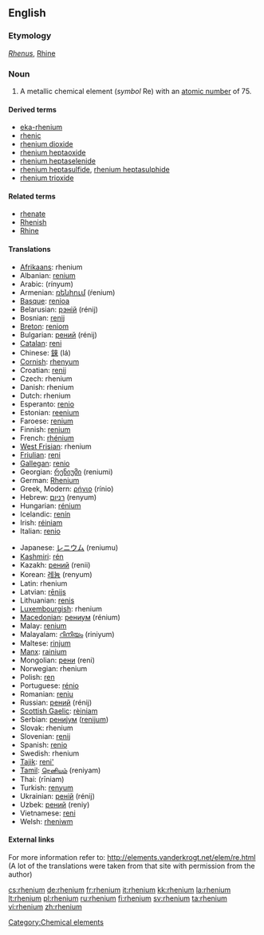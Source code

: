 {{see|Rhenium}}
==English==
{{elements|Re|tungsten|W|osmium|Os}}

===Etymology===
{{L.}} ''[[Rhenus]]'', [[Rhine]]

===Noun===
{{en-noun|-}}
{{wikipedia}}

# A metallic chemical element (''symbol'' Re) with an [[atomic number]] of 75.

====Derived terms====
* [[eka-rhenium]]
* [[rhenic]]
* [[rhenium dioxide]]
* [[rhenium heptaoxide]]
* [[rhenium heptaselenide]]
* [[rhenium heptasulfide]], [[rhenium heptasulphide]]
* [[rhenium trioxide]]

====Related terms====
* [[rhenate]]
* [[Rhenish]]
* [[Rhine]]

====Translations====
{{top}}
* [[Afrikaans]]: rhenium
* Albanian: [[renium]]
* Arabic: {{Arab|[[رنيوم]]}} (rínyum) {{m}}
* Armenian: [[ռենիում]] (ŕenium)
* [[Basque]]: [[renioa]]
* Belarusian: [[рэнiй]] (rénij) {{m}}
* Bosnian: [[renij]]
* [[Breton]]: [[reniom]]
* Bulgarian: [[рений]] (rénij) {{m}}
* [[Catalan]]: [[reni]]
* Chinese: [[錸]] (lá)
* [[Cornish]]: [[rhenyum]]
* Croatian: [[renij]]
* Czech: rhenium
* Danish: rhenium
* Dutch: rhenium {{n}}
* Esperanto: [[renio]]
* Estonian: [[reenium]]
* Faroese: [[renium]]
* Finnish: [[renium]]
* French: [[rhénium]] {{m}}
* [[West Frisian]]: rhenium
* [[Friulian]]: [[reni]]
* [[Gallegan]]: [[renio]]
* Georgian: [[რენიუმი]] (reniumi)
* German: [[Rhenium]] {{n}}
* Greek, Modern: [[ρήνιο]] (rínio) {{n}}
* Hebrew: [[רניום]] (renyum) {{m}}
* Hungarian: [[rénium]]
* Icelandic: [[renín]]
* Irish: [[réiniam]]
* Italian: [[renio]] {{m}}
{{mid}}
* Japanese: [[レニウム]] (reniumu)
* [[Kashmiri]]: [[rén]]
* Kazakh: [[рений]] (renii)
* Korean: [[레늄]] (renyum)
* Latin: rhenium
* Latvian: [[rēnijs]]
* Lithuanian: [[renis]]
* [[Luxembourgish]]: rhenium
* [[Macedonian]]: [[рениум]] (rénium) {{m}}
* Malay: [[renium]]
* Malayalam: [[റിനിയം]] (riniyum)
* Maltese: [[rinjum]]
* [[Manx]]: [[rainium]]
* Mongolian: [[рени]] (reni)
* Norwegian: rhenium
* Polish: [[ren]] {{m}}
* Portuguese: [[rénio]] {{m}}
* Romanian: [[reniu]] {{n}}
* Russian: [[рений]] (rénij) {{m}}
* [[Scottish Gaelic]]: [[rèiniam]]
* Serbian: [[рениjум]] ([[renijum]]) {{m}}
* Slovak: rhenium
* Slovenian: [[renij]]
* Spanish: [[renio]] {{m}}
* Swedish: rhenium
* [[Tajik]]: [[reni']]
* [[Tamil]]: [[ரெனியம்]] (reniyam)
* Thai: {{Thai|[[รีเนียม]]}} (rīniam)
* Turkish: [[renyum]]
* Ukrainian: [[ренiй]] (rénij) {{m}}
* Uzbek: [[рений]] (reniy)
* Vietnamese: [[reni]]
* Welsh: [[rheniwm]]
{{bottom}}

====External links====
For more information refer to:
http://elements.vanderkrogt.net/elem/re.html
(A lot of the translations were taken from that site with permission from the author)

[[Category:Chemical elements]]

[[cs:rhenium]]
[[de:rhenium]]
[[fr:rhenium]]
[[it:rhenium]]
[[kk:rhenium]]
[[la:rhenium]]
[[lt:rhenium]]
[[pl:rhenium]]
[[ru:rhenium]]
[[fi:rhenium]]
[[sv:rhenium]]
[[ta:rhenium]]
[[vi:rhenium]]
[[zh:rhenium]]